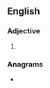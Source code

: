 ==English==

===Adjective===
{{head|en|adjective superlative form}}

# {{en-superlative of|balky}}

===Anagrams===
* {{anagrams|en|Kelabits}}
